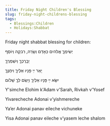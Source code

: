 ```yaml
---
title: Friday Night Children's Blessing
slug: friday-night-childrens-blessing
tags:
  - Blessings:Children
  - Holidays:Shabbat
---
```


Friday night shabbat blessing for children:

<HB> יְשִׂימְךֶ אֱלהיִם כְּאָדַם וְשָׂרַה, רִבקָה וְיוֹסֵף </HB>

<HB> יְבָרֶכְךֶ וְיִשְׁמְרֶךֶ </HB>

<HB> יָאֵר ײַ פָּנָיו אֵלֶיךֶ וִיחֻנֶּךֶּ </HB>

<HB> יִשָּׂא ײַ פָּנָיו אֵלֶיךֶ וְיָשֵׂם לְךֶ שָׁלוֹם </HB>

Y'simche Elohim k'Adam v'Sarah, Rivkah v'Yosef

Yivarecheche Adonai v’yishmereche

Ya’er Adonai panav eileche vichuneke

Yisa Adonai panav eileche v’yasem leche shalom
